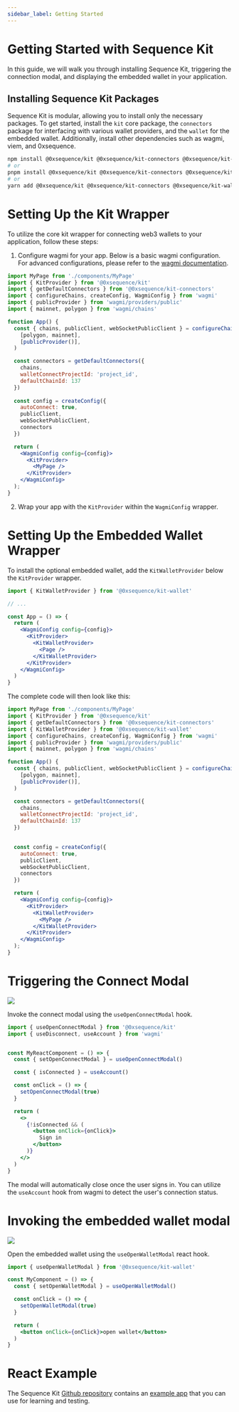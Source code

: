 ```yaml
---
sidebar_label: Getting Started
---
```


# Getting Started with Sequence Kit

In this guide, we will walk you through installing Sequence Kit, triggering the connection modal, and displaying the embedded wallet in your application.

## Installing Sequence Kit Packages

Sequence Kit is modular, allowing you to install only the necessary packages. To get started, install the `kit` core package, the `connectors` package for interfacing with various wallet providers, and the `wallet` for the embedded wallet. Additionally, install other dependencies such as wagmi, viem, and 0xsequence.

```bash
npm install @0xsequence/kit @0xsequence/kit-connectors @0xsequence/kit-wallet wagmi ethers@5.7.2 viem 0xsequence
# or
pnpm install @0xsequence/kit @0xsequence/kit-connectors @0xsequence/kit-wallet wagmi ethers@5.7.2 viem 0xsequence
# or
yarn add @0xsequence/kit @0xsequence/kit-connectors @0xsequence/kit-wallet wagmi ethers@5.7.2 viem 0xsequence
```

# Setting Up the Kit Wrapper
To utilize the core kit wrapper for connecting web3 wallets to your application, follow these steps:

1. Configure wagmi for your app. Below is a basic wagmi configuration. For advanced configurations, please refer to the [wagmi documentation](https://wagmi.sh/react/WagmiConfig).


```jsx
import MyPage from './components/MyPage'
import { KitProvider } from '@0xsequence/kit'
import { getDefaultConnectors } from '@0xsequence/kit-connectors'
import { configureChains, createConfig, WagmiConfig } from 'wagmi'
import { publicProvider } from 'wagmi/providers/public'
import { mainnet, polygon } from 'wagmi/chains'

function App() {
  const { chains, publicClient, webSocketPublicClient } = configureChains(
    [polygon, mainnet],
    [publicProvider()],
  )

  const connectors = getDefaultConnectors({
    chains,
    walletConnectProjectId: 'project_id',
    defaultChainId: 137
  })
  
  const config = createConfig({
    autoConnect: true,
    publicClient,
    webSocketPublicClient,
    connectors
  })

  return (
    <WagmiConfig config={config}>
      <KitProvider>
        <MyPage />
      </KitProvider>
    </WagmiConfig>
  );
}
```

2. Wrap your app with the `KitProvider` within the `WagmiConfig` wrapper.


# Setting Up the Embedded Wallet Wrapper
To install the optional embedded wallet, add the `KitWalletProvider` below the `KitProvider` wrapper.

```jsx
import { KitWalletProvider } from '@0xsequence/kit-wallet'

// ...

const App = () => {
  return (
    <WagmiConfig config={config}>
      <KitProvider>
        <KitWalletProvider>
          <Page />
        </KitWalletProvider>
      </KitProvider>
    </WagmiConfig>
  )
}
```

The complete code will then look like this:

```jsx
import MyPage from './components/MyPage'
import { KitProvider } from '@0xsequence/kit'
import { getDefaultConnectors } from '@0xsequence/kit-connectors'
import { KitWalletProvider } from '@0xsequence/kit-wallet'
import { configureChains, createConfig, WagmiConfig } from 'wagmi'
import { publicProvider } from 'wagmi/providers/public'
import { mainnet, polygon } from 'wagmi/chains'

function App() {
  const { chains, publicClient, webSocketPublicClient } = configureChains(
    [polygon, mainnet],
    [publicProvider()],
  )

  const connectors = getDefaultConnectors({
    chains,
    walletConnectProjectId: 'project_id',
    defaultChainId: 137
  })

  
  const config = createConfig({
    autoConnect: true,
    publicClient,
    webSocketPublicClient,
    connectors
  })

  return (
    <WagmiConfig config={config}>
      <KitProvider>
        <KitWalletProvider>
          <MyPage />
        </KitWalletProvider>
      </KitProvider>
    </WagmiConfig>
  );
}
```

# Triggering the Connect Modal

<div class="text--center">
  <img src="/img/kit/sign-in-modal.png" />
</div>

Invoke the connect modal using the `useOpenConnectModal` hook.

```jsx
import { useOpenConnectModal } from '@0xsequence/kit'
import { useDisconnect, useAccount } from 'wagmi'


const MyReactComponent = () => {
  const { setOpenConnectModal } = useOpenConnectModal()

  const { isConnected } = useAccount()

  const onClick = () => {
    setOpenConnectModal(true)
  }

  return (
    <>
      {!isConnected && (
        <button onClick={onClick}>
          Sign in
        </button>
      )}
    </>
  )
}
```

The modal will automatically close once the user signs in. You can utilize the `useAccount` hook from wagmi to detect the user's connection status.

# Invoking the embedded wallet modal

<div class="text--center">
  <img src="/img/kit/embedded-wallet.png" />
</div>

Open the embedded wallet using the `useOpenWalletModal` react hook.

```jsx
import { useOpenWalletModal } from '@0xsequence/kit-wallet'

const MyComponent = () => {
  const { setOpenWalletModal } = useOpenWalletModal()

  const onClick = () => {
    setOpenWalletModal(true)
  }

  return (
    <button onClick={onClick}>open wallet</button>
  )
}
```

# React Example
The Sequence Kit [Github repository](https://github.com/0xsequence/kit) contains an [example app](https://github.com/0xsequence/kit/tree/master/examples/react) that you can use for learning and testing.
